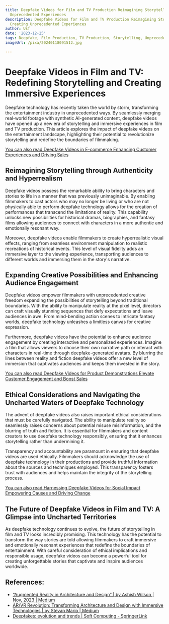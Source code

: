 ```yaml
---
title: Deepfake Videos for Film and TV Production Reimagining Storytelling and Creating
  Unprecedented Experiences
description: Deepfake Videos for Film and TV Production Reimagining Storytelling and
  Creating Unprecedented Experiences
author: Usf
date: '2023-12-25'
tags: Deepfake, Film Production, TV Production, Storytelling, Unprecedented Experiences
imageUrl: /pixa/20240118091512.jpg

---
```

# Deepfake Videos in Film  and TV: Redefining Storytelling and Creating  Immersive Experiences

Deepfake technology has recently taken the world by storm, transforming the entertainment industry in unprecedented ways. By seamlessly merging real-world footage with  synthetic  AI-generated content, deepfake videos have opened up a new era of storytelling and immersive experiences in film and TV production. This  article explores the impact of deepfake videos on the entertainment landscape, highlighting their potential to revolutionize storytelling  and redefine  the boundaries  of filmmaking.

[You can also read Deepfake Videos in E-commerce  Enhancing Customer Experiences and Driving Sales](Deepfake%20Videos%20in%20E-commerce%20Enhancing%20Customer%20Experiences%20and%20Driving%20Sales)


## Reimagining Storytelling through Authenticity and Hyperrealism

Deepfake videos possess the remarkable ability to bring characters and stories to life in a manner that was previously unimaginable. By enabling  filmmakers to  cast actors who may no longer be living or who are  not physically able to perform deepfake technology allows for  the creation of performances that transcend the limitations of reality. This capability unlocks new possibilities for historical dramas, biographies, and fantasy films allowing audiences to connect with characters in a more authentic  and emotionally resonant way.

Moreover, deepfake videos enable filmmakers to create hyperrealistic visual effects,  ranging from seamless  environment manipulation to realistic recreations  of  historical  events.  This level of  visual  fidelity adds  an immersive layer  to the  viewing experience, transporting audiences to different worlds and immersing them in the story's narrative.

## Expanding Creative  Possibilities and Enhancing Audience Engagement

Deepfake videos  empower filmmakers with unprecedented creative freedom expanding the possibilities of storytelling beyond traditional boundaries. With the ability to manipulate reality at the pixel level, directors can  craft visually stunning sequences that defy expectations and  leave audiences in awe. From mind-bending action scenes to intricate fantasy worlds, deepfake technology unleashes a limitless canvas for creative expression.

Furthermore, deepfake videos have the potential to enhance audience engagement  by creating interactive and personalized experiences. Imagine a film that  allows viewers  to choose their own narrative path or interact with characters in real-time through deepfake-generated avatars. By blurring  the lines between reality and fiction deepfake videos offer a  new level of immersion  that captivates audiences and keeps  them invested in the story.

[You can also read Deepfake Videos for Product Demonstrations Elevate  Customer Engagement and Boost Sales](Deepfake%20Videos%20for%20Product%20Demonstrations%20Elevate%20Customer%20Engagement%20and%20Boost%20Sales)


## Ethical Considerations and Navigating the Uncharted Waters of Deepfake Technology

The advent of deepfake videos also raises important  ethical  considerations that must  be carefully navigated. The ability to manipulate reality so seamlessly raises concerns about potential misuse misinformation, and the blurring of truth and fiction. It is essential for filmmakers and content creators to use deepfake technology  responsibly, ensuring that it enhances storytelling rather than  undermining it.

Transparency and  accountability are paramount in  ensuring that deepfake videos are used ethically. Filmmakers should acknowledge the use of deepfake technology  in their productions and provide truthful information about the sources and  techniques employed.  This transparency fosters trust with audiences and  helps maintain the integrity of the storytelling process.

[You can also read Harnessing Deepfake Videos for  Social Impact Empowering Causes and Driving Change](Harnessing%20Deepfake%20Videos%20for%20Social%20Impact%20Empowering%20Causes%20and%20Driving%20Change)


## The  Future of Deepfake Videos in Film  and TV: A Glimpse into Uncharted Territories

As deepfake technology continues to evolve, the future of storytelling  in film and TV looks incredibly promising. This  technology has the potential to transform the way stories are told allowing filmmakers  to craft immersive and emotionally resonant experiences that redefine the boundaries  of  entertainment. With careful consideration of ethical implications and responsible usage,  deepfake videos can become a powerful tool for creating unforgettable stories that captivate and inspire audiences worldwide.

## References:
- [“Augmented Reality in Architecture and Design” | by Ashish Wilson | Nov, 2023 | Medium](https://medium.com/@ashish006734/augmented-reality-in-architecture-and-design-dbdb78d25833)
- [AR/VR Revolution: Transforming Architecture and Design with Immersive Technologies | by Stevan Mario | Medium](https://medium.com/@stevancartal/ar-vr-revolution-transforming-architecture-and-design-with-immersive-technologies-fe9964f1e510)
- [Deepfakes: evolution and trends | Soft Computing - SpringerLink](https://link.springer.com/article/10.1007/s00500-023-08605-y)
